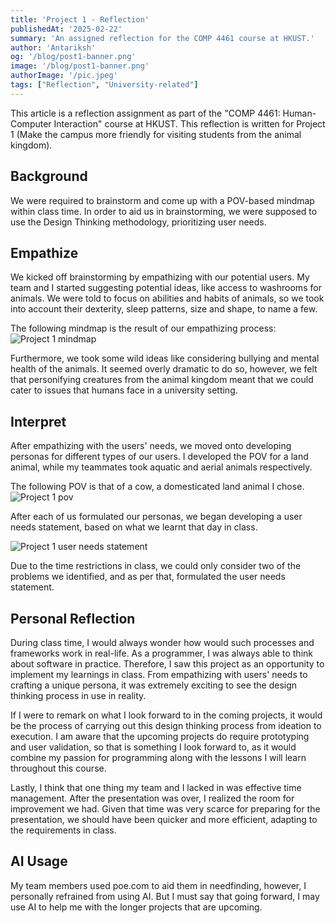 ```yaml
---
title: 'Project 1 - Reflection'
publishedAt: '2025-02-22'
summary: 'An assigned reflection for the COMP 4461 course at HKUST.'
author: 'Antariksh'
og: '/blog/post1-banner.png'
image: '/blog/post1-banner.png'
authorImage: '/pic.jpeg'
tags: ["Reflection", "University-related"]
---
```


This article is a reflection assignment as part of the "COMP 4461: Human-Computer Interaction" course at HKUST. This reflection is written for Project 1 (Make the campus more friendly for visiting students from the animal kingdom).

## Background

We were required to brainstorm and come up with a POV-based mindmap within class time. In order to aid us in brainstorming, we were supposed to use the Design Thinking methodology, prioritizing user needs.

## Empathize

We kicked off brainstorming by empathizing with our potential users. My team and I started suggesting potential ideas, like access to washrooms for animals. We were told to focus on abilities and habits of animals, so we took into account their dexterity, sleep patterns, size and shape, to name a few.

The following mindmap is the result of our empathizing process:
![Project 1 mindmap](/blog/project1-mindmap.png)

Furthermore, we took some wild ideas like considering bullying and mental health of the animals. It seemed overly dramatic to do so, however, we felt that personifying creatures from the animal kingdom meant that we could cater to issues that humans face in a university setting.

## Interpret

After empathizing with the users' needs, we moved onto developing personas for different types of our users. I developed the POV for a land animal, while my teammates took aquatic and aerial animals respectively.

The following POV is that of a cow, a domesticated land animal I chose.
![Project 1 pov](/blog/project1-pov.png)

After each of us formulated our personas, we began developing a user needs statement, based on what we learnt that day in class.

![Project 1 user needs statement](/blog/project1-statement.png)

Due to the time restrictions in class, we could only consider two of the problems we identified, and as per that, formulated the user needs statement.

## Personal Reflection

During class time, I would always wonder how would such processes and frameworks work in real-life. As a programmer, I was always able to think about software in practice. Therefore, I saw this project as an opportunity to implement my learnings in class. From empathizing with users' needs to crafting a unique persona, it was extremely exciting to see the design thinking process in use in reality.

If I were to remark on what I look forward to in the coming projects, it would be the process of carrying out this design thinking process from ideation to execution. I am aware that the upcoming projects do require prototyping and user validation, so that is something I look forward to, as it would combine my passion for programming along with the lessons I will learn throughout this course.

Lastly, I think that one thing my team and I lacked in was effective time management. After the presentation was over, I realized the room for improvement we had. Given that time was very scarce for preparing for the presentation, we should have been quicker and more efficient, adapting to the requirements in class.

## AI Usage

My team members used poe.com to aid them in needfinding, however, I personally refrained from using AI. But I must say that going forward, I may use AI to help me with the longer projects that are upcoming.